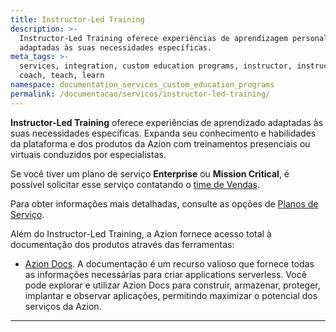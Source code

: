 ```yaml
---
title: Instructor-Led Training
description: >-
  Instructor-Led Training oferece experiências de aprendizagem personalizadas
  adaptadas às suas necessidades específicas.
meta_tags: >-
  services, integration, custom education programs, instructor, instructor-led,
  coach, teach, learn
namespace: documentation_services_custom_education_programs
permalink: /documentacao/servicos/instructor-led-training/
---
```


**Instructor-Led Training** oferece experiências de aprendizado adaptadas às suas necessidades específicas. Expanda seu conhecimento e habilidades da plataforma e dos produtos da Azion com treinamentos presenciais ou virtuais conduzidos por especialistas.

Se você tiver um plano de serviço **Enterprise** ou **Mission Critical**, é possível solicitar esse serviço contatando o [time de Vendas](https://www.azion.com/pt-br/contate-vendas/).

Para obter informações mais detalhadas, consulte as opções de [Planos de Serviço](https://www.azion.com/pt-br/servicos-profissionais/).

Além do Instructor-Led Training, a Azion fornece acesso total à documentação dos produtos através das ferramentas:

- [Azion Docs](https://www.azion.com/pt-br/documentacao/). A documentação é um recurso valioso que fornece todas as informações necessárias para criar applications serverless. Você pode explorar e utilizar Azion Docs para construir, armazenar, proteger, implantar e observar aplicações, permitindo maximizar o potencial dos serviços da Azion.

---

